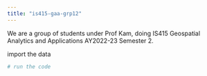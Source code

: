 ```yaml
---
title: "is415-gaa-grp12"
---
```


We are a group of students under Prof Kam, doing IS415 Geospatial Analytics and Applications AY2022-23 Semester 2.

import the data

```r
# run the code
```
